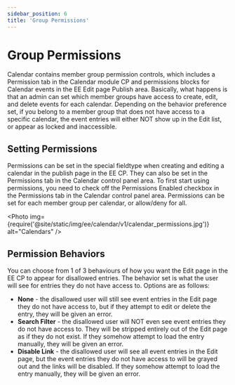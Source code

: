 ```yaml
---
sidebar_position: 6
title: 'Group Permissions'
---
```



# Group Permissions

Calendar contains member group permission controls, which includes a Permission tab in the Calendar module CP and permissions blocks for Calendar events in the EE Edit page Publish area. Basically, what happens is that an admin can set which member groups have access to create, edit, and delete events for each calendar. Depending on the behavior preference set, if you belong to a member group that does not have access to a specific calendar, the event entries will either NOT show up in the Edit
list, or appear as locked and inaccessible.

## Setting Permissions

Permissions can be set in the special fieldtype when creating and editing a calendar in the publish page in the EE CP. They can also be set in the Permissions tab in the Calendar control panel area. To first start using permissions, you need to check off the Permissions Enabled checkbox in the Permissions tab in the Calendar control panel area. Permissions can be set for each member group per calendar, or allow/deny for all.

<Photo
  img={require('@site/static/img/ee/calendar/v1/calendar_permissions.jpg')}
  alt="Calendars"
/>

## Permission Behaviors

You can choose from 1 of 3 behaviours of how you want the Edit page in the EE CP to appear for disallowed entries. The behavior set is what the user will see for entries they do not have access to. Options are as follows:

- **None** - the disallowed user will still see event entries in the Edit page they do not have access to, but if they attempt to edit or delete the entry, they will be given an error.
- **Search Filter** - the disallowed user will NOT even see event entries they do not have access to. They will be stripped entirely out of the Edit page as if they do not exist. If they somehow attempt to load the entry manually, they will be given an error.
- **Disable Link** - the disallowed user will see all event entries in the Edit page, but the event entries they do not have access to will be grayed out and the links will be disabled. If they somehow attempt to load the entry manually, they will be given an error.
